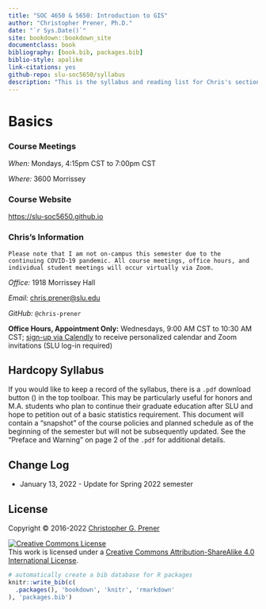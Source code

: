 ```yaml
---
title: "SOC 4650 & 5650: Introduction to GIS"
author: "Christopher Prener, Ph.D."
date: "`r Sys.Date()`"
site: bookdown::bookdown_site
documentclass: book
bibliography: [book.bib, packages.bib]
biblio-style: apalike
link-citations: yes
github-repo: slu-soc5650/syllabus
description: "This is the syllabus and reading list for Chris's sections of SOC 4650 and 5650."
---
```


# Basics {-}

### Course Meetings {-}

*When:* Mondays, 4:15pm CST to 7:00pm CST

*Where:*  3600 Morrissey

### Course Website {-}

<https://slu-soc5650.github.io>

### Chris’s Information {-}

```block
Please note that I am not on-campus this semester due to the continuing COVID-19 pandemic. All course meetings, office hours, and individual student meetings will occur virtually via Zoom.
```

*Office:* 1918 Morrissey Hall

*Email:* <chris.prener@slu.edu>

*GitHub:* `@chris-prener`

**Office Hours, Appointment Only:** Wednesdays, 9:00 AM CST to 10:30 AM CST; <a href = "https://calendly.com/chris-prener" target = "_blank">sign-up via Calendly</a> to receive personalized calendar and Zoom invitations (SLU log-in required)

## Hardcopy Syllabus {-}
If you would like to keep a record of the syllabus, there is a `.pdf` download button (<i class="fa fa-file-pdf-o"></i>) in the top toolboar. This may be particularly useful for honors and M.A. students who plan to continue their graduate education after SLU and hope to petition out of a basic statistics requirement. This document will contain a "snapshot" of the course policies and planned schedule as of the beginning of the semester but will not be subsequently updated. See the "Preface and Warning" on page 2 of the `.pdf` for additional details.

## Change Log {-}

* January 13, 2022 - Update for Spring 2022 semester

## License {-}
Copyright © 2016-2022 [Christopher G. Prener](https://chris-prener.github.io)

<a rel="license" href="http://creativecommons.org/licenses/by-sa/4.0/"><img alt="Creative Commons License" style="border-width:0" src="https://i.creativecommons.org/l/by-sa/4.0/88x31.png" /></a><br />This work is licensed under a <a rel="license" href="http://creativecommons.org/licenses/by-sa/4.0/">Creative Commons Attribution-ShareAlike 4.0 International License</a>.

```r
# automatically create a bib database for R packages
knitr::write_bib(c(
  .packages(), 'bookdown', 'knitr', 'rmarkdown'
), 'packages.bib')
```
